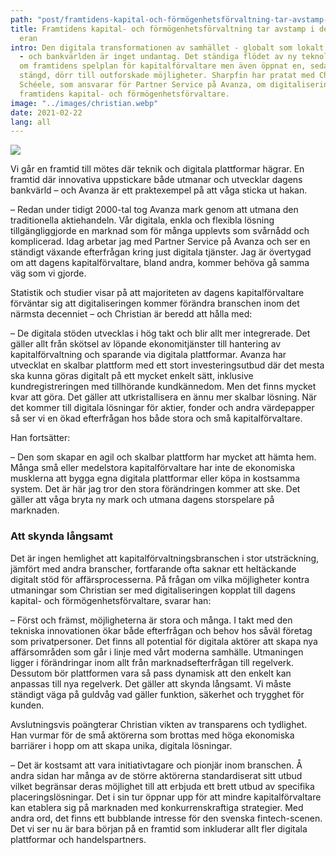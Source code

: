 ```yaml
---
path: "post/framtidens-kapital-och-förmögenhetsförvaltning-tar-avstamp-i-den-digitala-eran"
title: Framtidens kapital- och förmögenhetsförvaltning tar avstamp i den digitala
  eran
intro: Den digitala transformationen av samhället - globalt som lokalt är ett faktum
  - och bankvärlden är inget undantag. Det ständiga flödet av ny teknologi har ritat
  om framtidens spelplan för kapitalförvaltare men även öppnat en, sedan tidigare
  stängd, dörr till outforskade möjligheter. Sharpfin har pratat med Christian von
  Schéele, som ansvarar för Partner Service på Avanza, om digitaliseringens roll för
  framtidens kapital- och förmögenhetsförvaltare.
image: "../images/christian.webp"
date: 2021-02-22
lang: all
---
```

![](../images/christian.webp)

Vi går en framtid till mötes där teknik och digitala plattformar hägrar. En framtid där innovativa uppstickare både utmanar och utvecklar dagens bankvärld – och Avanza är ett praktexempel på att våga sticka ut hakan.


– Redan under tidigt 2000-tal tog Avanza mark genom att utmana den traditionella aktiehandeln. Vår digitala, enkla och flexibla lösning tillgängliggjorde en marknad som för många upplevts som svårnådd och komplicerad. Idag arbetar jag med Partner Service på Avanza och ser en ständigt växande efterfrågan kring just digitala tjänster. Jag är övertygad om att dagens kapitalförvaltare, bland andra, kommer behöva gå samma väg som vi gjorde.


Statistik och studier visar på att majoriteten av dagens kapitalförvaltare förväntar sig att digitaliseringen kommer förändra branschen inom det närmsta decenniet – och Christian är beredd att hålla med:


– De digitala stöden utvecklas i hög takt och blir allt mer integrerade. Det gäller allt från skötsel av löpande ekonomitjänster till hantering av kapitalförvaltning och sparande via digitala plattformar. Avanza har utvecklat en skalbar plattform med ett stort investeringsutbud där det mesta ska kunna göras digitalt på ett mycket enkelt sätt, inklusive kundregistreringen med tillhörande kundkännedom. Men det finns mycket kvar att göra. Det gäller att utkristallisera en ännu mer skalbar lösning. När det kommer till digitala lösningar för aktier, fonder och andra värdepapper så ser vi en ökad efterfrågan hos både stora och små kapitalförvaltare.


Han fortsätter:


– Den som skapar en agil och skalbar plattform har mycket att hämta hem. Många små eller medelstora kapitalförvaltare har inte de ekonomiska musklerna att bygga egna digitala plattformar eller köpa in kostsamma system. Det är här jag tror den stora förändringen kommer att ske. Det gäller att våga bryta ny mark och utmana dagens storspelare på marknaden.


### Att skynda långsamt


Det är ingen hemlighet att kapitalförvaltningsbranschen i stor utsträckning, jämfört med andra branscher, fortfarande ofta saknar ett heltäckande digitalt stöd för affärsprocesserna. På frågan om vilka möjligheter kontra utmaningar som Christian ser med digitaliseringen kopplat till dagens kapital- och förmögenhetsförvaltare, svarar han:


– Först och främst, möjligheterna är stora och många. I takt med den tekniska innovationen ökar både efterfrågan och behov hos såväl företag som privatpersoner. Det finns all potential för digitala aktörer att skapa nya affärsområden som går i linje med vårt moderna samhälle. Utmaningen ligger i förändringar inom allt från marknadsefterfrågan till regelverk. Dessutom bör plattformen vara så pass dynamisk att den enkelt kan anpassas till nya regelverk. Det gäller att skynda långsamt. Vi måste ständigt väga på guldvåg vad gäller funktion, säkerhet och trygghet för kunden.


Avslutningsvis poängterar Christian vikten av transparens och tydlighet. Han vurmar för de små aktörerna som brottas med höga ekonomiska barriärer i hopp om att skapa unika, digitala lösningar.


– Det är kostsamt att vara initiativtagare och pionjär inom branschen. Å andra sidan har många av de större aktörerna standardiserat sitt utbud vilket begränsar deras möjlighet till att erbjuda ett brett utbud av specifika placeringslösningar. Det i sin tur öppnar upp för att mindre kapitalförvaltare kan etablera sig på marknaden med konkurrenskraftiga strategier. Med andra ord, det finns ett bubblande intresse för den svenska fintech-scenen. Det vi ser nu är bara början på en framtid som inkluderar allt fler digitala plattformar och handelspartners.
